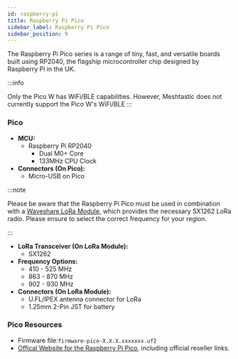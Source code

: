 ```yaml
---
id: raspberry-pi
title: Raspberry Pi Pico 
sidebar_label: Raspberry Pi Pico
sidebar_position: 9
---
```




The Raspberry Pi Pico series is a range of tiny, fast, and versatile boards built using RP2040, the flagship microcontroller chip designed by Raspberry Pi in the UK.

:::info

Only the Pico W has WiFi/BLE capabilities. However, Meshtastic does not currently support the Pico W's WiFi/BLE
:::


### Pico

  - **MCU:**
    - Raspberry Pi RP2040
      - Dual M0+ Core
      - 133MHz CPU Clock
  - **Connectors (On Pico):**
    - Micro-USB on Pico

:::note

Please be aware that the Raspberry Pi Pico must be used in combination with a [Waveshare LoRa Module](https://www.waveshare.com/product/raspberry-pi/boards-kits/raspberry-pi-pico-cat/pico-lora-sx1262-868m.htm), which provides the necessary SX1262 LoRa radio. Please ensure to select the correct frequency for your region.

:::

  - **LoRa Transceiver (On LoRa Module):**
    - SX1262
  - **Frequency Options:**
    - 410 - 525 MHz
    - 863 - 870 MHz
    - 902 - 930 MHz
  - **Connectors (On LoRa Module):**
    - U.FL/IPEX antenna connector for LoRa
    - 1.25mm 2-Pin JST for battery

### Pico Resources

- Firmware file:`firmware-pico-X.X.X.xxxxxxx.uf2`
- [Offical Website for the Raspberry Pi Pico](https://www.raspberrypi.com/products/raspberry-pi-pico/), including official reseller links.


